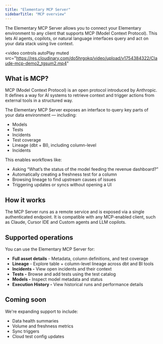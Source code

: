 ```yaml
---
title: "Elementary MCP Server"
sidebarTitle: "MCP overview"
---
```


The Elementary MCP Server allows you to connect your Elementary environment to any client that supports MCP (Model Context Protocol). This lets AI agents, copilots, or natural language interfaces query and act on your data stack using live context.

<video
  controls
  autoPlay
  muted
  src="https://res.cloudinary.com/do5hrgokq/video/upload/v1754384322/Claude-mcp-demo2_tgsum2.mp4"
></video>

## What is MCP?

MCP (Model Context Protocol) is an open protocol introduced by Anthropic. It defines a way for AI systems to retrieve context and trigger actions from external tools in a structured way.

The Elementary MCP Server exposes an interface to query key parts of your data environment — including:

- Models
- Tests
- Incidents
- Test coverage
- Lineage (dbt + BI), including column-level
- Incidents

This enables workflows like:

- Asking “What’s the status of the model feeding the revenue dashboard?”
- Automatically creating a freshness test for a column
- Browsing lineage to find upstream causes of issues
- Triggering updates or syncs without opening a UI

## How it works

The MCP Server runs as a remote service and is exposed via a single authenticated endpoint. It is compatible with any MCP-enabled client, such as Claude, Cursor IDE and Custom agents and LLM copilots.

## Supported operations

You can use the Elementary MCP Server for:

- **Full asset details** - Metadata, column definitions, and test coverage
- **Lineage** - Explore table + column-level lineage across dbt and BI tools
- **Incidents -** View open incidents and their context
- **Tests -** Browse and add tests using the test catalog
- **Models -** Inspect model metadata and status
- **Execution History -** View historical runs and performance details

## Coming soon

We're expanding support to include:

- Data health summaries
- Volume and freshness metrics
- Sync triggers
- Cloud test config updates


<Columns cols={2}>
  <Card title="MCP Setup Guide" icon="code-compare" href="/cloud/mcp/setup-guide">
  </Card>
  <Card title="Available MCP Tools" icon="gear-code" href="/cloud/mcp/mcp-tools">
  </Card>
</Columns>


